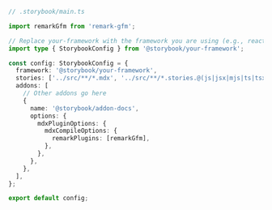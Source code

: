 ```ts
// .storybook/main.ts

import remarkGfm from 'remark-gfm';

// Replace your-framework with the framework you are using (e.g., react-webpack5, vue3-vite)
import type { StorybookConfig } from '@storybook/your-framework';

const config: StorybookConfig = {
  framework: '@storybook/your-framework',
  stories: ['../src/**/*.mdx', '../src/**/*.stories.@(js|jsx|mjs|ts|tsx)'],
  addons: [
    // Other addons go here
    {
      name: '@storybook/addon-docs',
      options: {
        mdxPluginOptions: {
          mdxCompileOptions: {
            remarkPlugins: [remarkGfm],
          },
        },
      },
    },
  ],
};

export default config;
```
